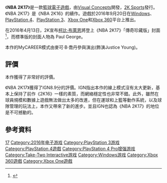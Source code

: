 {{NoteTA
| G1=NBA
| G2=Games
}}
{{Infobox VG
| title = NBA 2K17
| image = 
| caption = 
| developer = [[Visual_Concepts|Visual Concepts]]
| platforms = [[iOS|iOS]]<br>[[Android|Android]]<br>[[PlayStation_4|PlayStation 4]]<br>[[Xbox_One|Xbox One]]<br>[[Microsoft_Windows|Windows]]<br>[[PlayStation_3|PlayStation 3]]<br>[[Xbox_360|Xbox 360]]
| publisher = [[2K_Sports|2K Sports]]
| released = 2016年9月20日
| genre = [[竞技体育|竞技体育]] ([[篮球|篮球]])
| modes = [[单机|单机]], [[多人连线|多人连线]]
}}

《'''NBA 2K17'''》是一款[[籃球|籃球]][[電子遊戲|電子遊戲]]，由[[Visual_Concepts|Visual Concepts]]開發，[[2K_Sports|2K Sports]]發行。《NBA 2K17》是《NBA 2K16》的續作。遊戲於2016年9月20日在[[Microsoft_Windows|Windows]]、[[PlayStation_4|PlayStation 4]]、[[PlayStation_3|PlayStation 3]]、[[Xbox_One|Xbox One]]和[[Xbox_360|Xbox 360]]平台上推出。

在2016年4月13日，2K宣布[[柯比·布萊恩|柯比·布萊恩]]將登上《NBA 2K17》「傳奇珍藏版」封面<ref>{{cite web|url=http://www.gamespot.com/articles/nba-2k17-getting-special-kobe-bryant-legend-editio/1100-6438795/|title="NBA 2K17 Getting Special Kobe Bryant "Legend Edition""|author=Eddie Makuch|work=GameSpot|date=2016-04-13|accessdate=2016-04-23|archive-date=2016-04-13|archive-url=https://web.archive.org/web/20160413132206/http://www.gamespot.com/articles/nba-2k17-getting-special-kobe-bryant-legend-editio/1100-6438795/|dead-url=no}}</ref>，而標準版的封面人物為 Paul George。

本作的MyCAREER模式由麥可·B·喬丹參與演出(飾演Justice Young)。

== 評價 ==

本作獲得了非常好的評價。

《NBA 2K17》獲得了IGN8.9分的評價。IGN指出本作的線上模式沒有太大更新，基本上保持了前作《2K16》一樣的素質，而網絡穩定性也非常不錯。此外，雖然在球員規模和數據上遊戲無法做出太多的改進，但在運球和上籃等動作系統，以及球隊管理的玩法上，本作又帶來了新的進步。並且IGN也認為《NBA 2K17》的地位是不可撼動的。

== 參考資料 ==
{{Reflist}}

{{NBA 2K系列}}

{{DEFAULTSORT:NBA 2K17}}
[[Category:NBA_2K系列|17]]
[[Category:2016年电子游戏|Category:2016年电子游戏]]
[[Category:PlayStation_3游戏|Category:PlayStation 3游戏]]
[[Category:PlayStation_4遊戲|Category:PlayStation 4遊戲]]
[[Category:PlayStation_4_Pro增强游戏|Category:PlayStation 4 Pro增强游戏]]
[[Category:Take-Two_Interactive游戏|Category:Take-Two Interactive游戏]]
[[Category:Windows游戏|Category:Windows游戏]]
[[Category:Xbox_360遊戲|Category:Xbox 360遊戲]]
[[Category:Xbox_One遊戲|Category:Xbox One遊戲]]

{{sports-videogame-stub}}
{{TakeTwo-stub}}